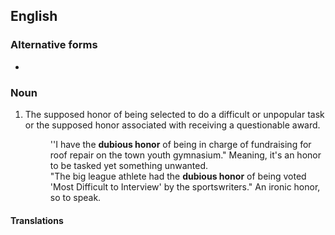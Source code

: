==English==

===Alternative forms===
* {{l|en|dubious honour}}

===Noun===
{{en-noun}}

# The supposed honor of being selected to do a difficult or unpopular task or the supposed honor associated with receiving a questionable award.
#: ''I have the '''dubious honor''' of being in charge of fundraising for roof repair on the town youth gymnasium." Meaning, it's an honor to be tasked yet something unwanted.
#: "The big league athlete had the '''dubious honor''' of being voted 'Most Difficult to Interview' by the sportswriters." An ironic honor, so to speak.

====Translations====
{{trans-top|supposed honor}}
{{trans-mid}}
{{trans-bottom}}